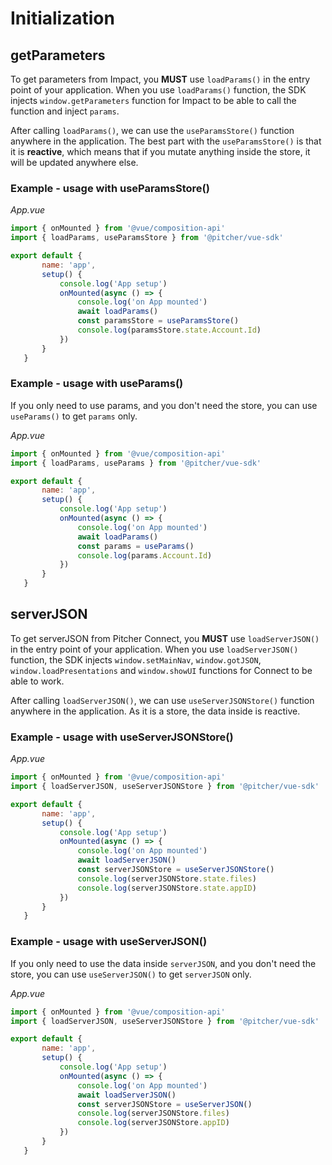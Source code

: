 
<Meta title="Documentation/Initialization" />

# Initialization

## getParameters
To get parameters from Impact, you **MUST** use ```loadParams()``` in the entry point of your application. When you use ```loadParams()``` function, the SDK injects ```window.getParameters``` function for Impact to be able to call the function and inject ```params```. 

After calling ```loadParams()```, we can use the ```useParamsStore()``` function anywhere in the application. The best part with the ```useParamsStore()``` is that it is **reactive**, which means that if you mutate anything inside the store, it will be updated anywhere else.

### Example - usage with useParamsStore()
 
*App.vue*
 ```javascript
import { onMounted } from '@vue/composition-api'
import { loadParams, useParamsStore } from '@pitcher/vue-sdk'

export default {
        name: 'app',
        setup() {
            console.log('App setup')
            onMounted(async () => {
                console.log('on App mounted')
                await loadParams()
                const paramsStore = useParamsStore()
                console.log(paramsStore.state.Account.Id)
            })
        }
    }
```
 
### Example - usage with useParams()
If you only need to use params, and you don't need the store, you can use ```useParams()``` to get ```params``` only.
 
*App.vue*
 ```javascript
import { onMounted } from '@vue/composition-api'
import { loadParams, useParams } from '@pitcher/vue-sdk'

export default {
        name: 'app',
        setup() {
            console.log('App setup')
            onMounted(async () => {
                console.log('on App mounted')
                await loadParams()
                const params = useParams()
                console.log(params.Account.Id)
            })
        }
    }
```
 

## serverJSON
To get serverJSON from Pitcher Connect, you **MUST** use ```loadServerJSON()``` in the entry point of your application. When you use ```loadServerJSON()``` function, the SDK injects ```window.setMainNav```,  ```window.gotJSON```,  ```window.loadPresentations```  and  ```window.showUI``` functions for Connect to be able to work.

After calling ```loadServerJSON()```, we can use ```useServerJSONStore()``` function anywhere in the application. As it is a store, the data inside is reactive.
 
### Example - usage with useServerJSONStore()
 
*App.vue*
 ```javascript
import { onMounted } from '@vue/composition-api'
import { loadServerJSON, useServerJSONStore } from '@pitcher/vue-sdk'

export default {
        name: 'app',
        setup() {
            console.log('App setup')
            onMounted(async () => {
                console.log('on App mounted')
                await loadServerJSON()
                const serverJSONStore = useServerJSONStore()
                console.log(serverJSONStore.state.files)
                console.log(serverJSONStore.state.appID)
            })
        }
    }
```
 
### Example - usage with useServerJSON()
If you only need to use the data inside ```serverJSON```, and you don't need the store, you can use ```useServerJSON()``` to get ```serverJSON``` only.
 
*App.vue*
 ```javascript
import { onMounted } from '@vue/composition-api'
import { loadServerJSON, useServerJSONStore } from '@pitcher/vue-sdk'

export default {
        name: 'app',
        setup() {
            console.log('App setup')
            onMounted(async () => {
                console.log('on App mounted')
                await loadServerJSON()
                const serverJSONStore = useServerJSON()
                console.log(serverJSONStore.files)
                console.log(serverJSONStore.appID)
            })
        }
    }
```
